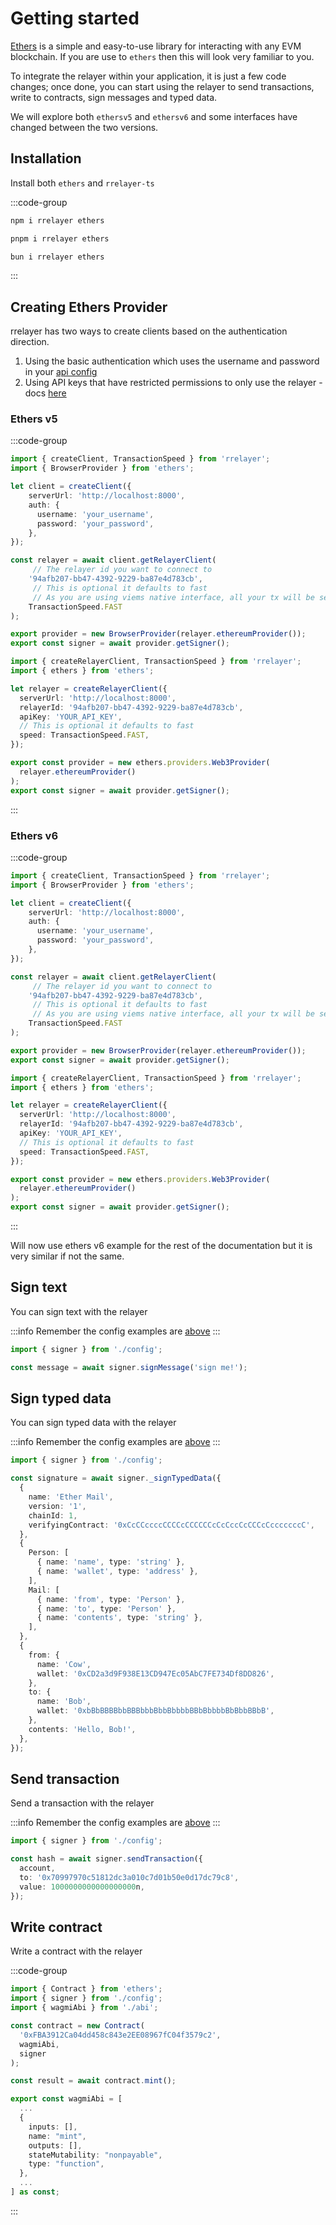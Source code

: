 # Getting started

[Ethers](https://docs.ethers.org) is a simple and easy-to-use library for interacting with any EVM blockchain.
If you are use to `ethers` then this will look very familiar to you.

To integrate the relayer within your application, it is just a few code changes; once done,
you can start using the relayer to send transactions, write to contracts, sign messages and typed data.

We will explore both `ethersv5` and `ethersv6` and some interfaces have changed between the two versions.

## Installation

Install both `ethers` and `rrelayer-ts`

:::code-group

```bash [npm]
npm i rrelayer ethers
```

```bash [pnpm]
pnpm i rrelayer ethers
```

```bash [bun]
bun i rrelayer ethers
```

:::

## Creating Ethers Provider

rrelayer has two ways to create clients based on the authentication direction.

1. Using the basic authentication which uses the username and password in your [api config](/config/api-config)
2. Using API keys that have restricted permissions to only use the relayer - docs [here](config/networks/api-keys)

### Ethers v5

:::code-group

```ts [Basic Auth - config.ts]
import { createClient, TransactionSpeed } from 'rrelayer';
import { BrowserProvider } from 'ethers';

let client = createClient({
    serverUrl: 'http://localhost:8000',
    auth: {
      username: 'your_username',
      password: 'your_password',
    },
});

const relayer = await client.getRelayerClient(
     // The relayer id you want to connect to
    '94afb207-bb47-4392-9229-ba87e4d783cb',
     // This is optional it defaults to fast
     // As you are using viems native interface, all your tx will be sent at this speed
    TransactionSpeed.FAST
);

export provider = new BrowserProvider(relayer.ethereumProvider());
export const signer = await provider.getSigner();
```

```ts [API Key - config.ts]
import { createRelayerClient, TransactionSpeed } from 'rrelayer';
import { ethers } from 'ethers';

let relayer = createRelayerClient({
  serverUrl: 'http://localhost:8000',
  relayerId: '94afb207-bb47-4392-9229-ba87e4d783cb',
  apiKey: 'YOUR_API_KEY',
  // This is optional it defaults to fast
  speed: TransactionSpeed.FAST,
});

export const provider = new ethers.providers.Web3Provider(
  relayer.ethereumProvider()
);
export const signer = await provider.getSigner();
```

:::

### Ethers v6

:::code-group

```ts [Basic Auth - config.ts]
import { createClient, TransactionSpeed } from 'rrelayer';
import { BrowserProvider } from 'ethers';

let client = createClient({
    serverUrl: 'http://localhost:8000',
    auth: {
      username: 'your_username',
      password: 'your_password',
    },
});

const relayer = await client.getRelayerClient(
     // The relayer id you want to connect to
    '94afb207-bb47-4392-9229-ba87e4d783cb',
     // This is optional it defaults to fast
     // As you are using viems native interface, all your tx will be sent at this speed
    TransactionSpeed.FAST
);

export provider = new BrowserProvider(relayer.ethereumProvider());
export const signer = await provider.getSigner();
```

```ts [API Key - config.ts]
import { createRelayerClient, TransactionSpeed } from 'rrelayer';
import { ethers } from 'ethers';

let relayer = createRelayerClient({
  serverUrl: 'http://localhost:8000',
  relayerId: '94afb207-bb47-4392-9229-ba87e4d783cb',
  apiKey: 'YOUR_API_KEY',
  // This is optional it defaults to fast
  speed: TransactionSpeed.FAST,
});

export const provider = new ethers.providers.Web3Provider(
  relayer.ethereumProvider()
);
export const signer = await provider.getSigner();
```

:::

Will now use ethers v6 example for the rest of the documentation but it is very similar if not the same.

## Sign text

You can sign text with the relayer

:::info
Remember the config examples are [above](/integration/sdk/framework-guides/typescript/ethers#creating-ethers-provider)
:::

```ts [example]
import { signer } from './config';

const message = await signer.signMessage('sign me!');
```

## Sign typed data

You can sign typed data with the relayer

:::info
Remember the config examples are [above](/integration/sdk/framework-guides/typescript/ethers#creating-ethers-provider)
:::

```ts [example]
import { signer } from './config';

const signature = await signer._signTypedData({
  {
    name: 'Ether Mail',
    version: '1',
    chainId: 1,
    verifyingContract: '0xCcCCccccCCCCcCCCCCCcCcCccCcCCCcCcccccccC',
  },
  {
    Person: [
      { name: 'name', type: 'string' },
      { name: 'wallet', type: 'address' },
    ],
    Mail: [
      { name: 'from', type: 'Person' },
      { name: 'to', type: 'Person' },
      { name: 'contents', type: 'string' },
    ],
  },
  {
    from: {
      name: 'Cow',
      wallet: '0xCD2a3d9F938E13CD947Ec05AbC7FE734Df8DD826',
    },
    to: {
      name: 'Bob',
      wallet: '0xbBbBBBBbbBBBbbbBbbBbbbbBBbBbbbbBbBbbBBbB',
    },
    contents: 'Hello, Bob!',
  },
});
```

## Send transaction

Send a transaction with the relayer

:::info
Remember the config examples are [above](/integration/sdk/framework-guides/typescript/ethers#creating-ethers-provider)
:::

```ts [example]
import { signer } from './config';

const hash = await signer.sendTransaction({
  account,
  to: '0x70997970c51812dc3a010c7d01b50e0d17dc79c8',
  value: 1000000000000000000n,
});
```

## Write contract

Write a contract with the relayer

:::code-group

```ts [example]
import { Contract } from 'ethers';
import { signer } from './config';
import { wagmiAbi } from './abi';

const contract = new Contract(
  '0xFBA3912Ca04dd458c843e2EE08967fC04f3579c2',
  wagmiAbi,
  signer
);

const result = await contract.mint();
```

```ts [abi]
export const wagmiAbi = [
  ...
  {
    inputs: [],
    name: "mint",
    outputs: [],
    stateMutability: "nonpayable",
    type: "function",
  },
  ...
] as const;
```

:::
